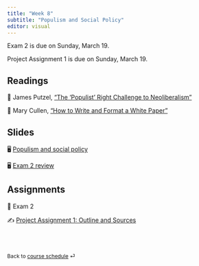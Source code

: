 ```yaml
---
title: "Week 8"
subtitle: "Populism and Social Policy"
editor: visual
---
```


::: callout-important
Exam 2 is due on Sunday, March 19.
:::

::: callout-important
Project Assignment 1 is due on Sunday, March 19.
:::

## Readings

📖 James Putzel, ["The 'Populist' Right Challenge to
Neoliberalism"](https://onlinelibrary-wiley-com.proxygw.wrlc.org/doi/full/10.1111/dech.12578)

📖 Mary Cullen, ["How to Write and Format a White
Paper"](https://www.instructionalsolutions.com/blog/how-to-write-white-paper)

## Slides

🖥️ [Populism and social policy](/slides/lecture-8.1.html)

🖥️ [Exam 2 review](/slides/lecture-8.2.html)

## Assignments

📘 Exam 2

✍️ [Project Assignment 1: Outline and
Sources](/assignments/project-assignment-1.html)

<br><br>

::: {style="font-size: 0.875em;"}
Back to [course schedule](/ "Course schedule") ⏎
:::
